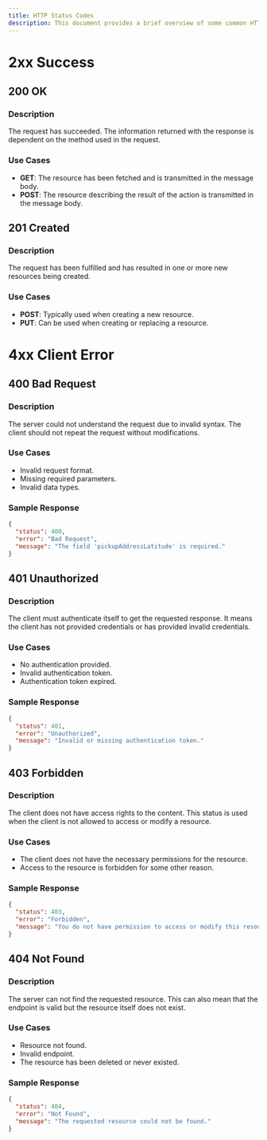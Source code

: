 ```yaml
---
title: HTTP Status Codes
description: This document provides a brief overview of some common HTTP status codes used in our API responses.
---
```


# 2xx Success

## 200 OK

### Description

The request has succeeded. The information returned with the response is dependent on the method used in the request.

### Use Cases

- **GET**: The resource has been fetched and is transmitted in the message body.
- **POST**: The resource describing the result of the action is transmitted in the message body.

## 201 Created

### Description

The request has been fulfilled and has resulted in one or more new resources being created.

### Use Cases

- **POST**: Typically used when creating a new resource.
- **PUT**: Can be used when creating or replacing a resource.

# 4xx Client Error

## 400 Bad Request

### Description

The server could not understand the request due to invalid syntax. The client should not repeat the request without modifications.

### Use Cases

- Invalid request format.
- Missing required parameters.
- Invalid data types.

### Sample Response

```json
{
  "status": 400,
  "error": "Bad Request",
  "message": "The field 'pickupAddressLatitude' is required."
}
```

## 401 Unauthorized

### Description

The client must authenticate itself to get the requested response. It means the client has not provided credentials or has provided invalid credentials.

### Use Cases

- No authentication provided.
- Invalid authentication token.
- Authentication token expired.

### Sample Response

```json
{
  "status": 401,
  "error": "Unauthorized",
  "message": "Invalid or missing authentication token."
}
```

## 403 Forbidden

### Description

The client does not have access rights to the content. This status is used when the client is not allowed to access or modify a resource.

### Use Cases

- The client does not have the necessary permissions for the resource.
- Access to the resource is forbidden for some other reason.

### Sample Response

```json
{
  "status": 403,
  "error": "Forbidden",
  "message": "You do not have permission to access or modify this resource."
}
```

## 404 Not Found

### Description

The server can not find the requested resource. This can also mean that the endpoint is valid but the resource itself does not exist.

### Use Cases

- Resource not found.
- Invalid endpoint.
- The resource has been deleted or never existed.

### Sample Response

```json
{
  "status": 404,
  "error": "Not Found",
  "message": "The requested resource could not be found."
}
```
